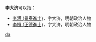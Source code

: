 '''李大济'''可以指：
* [[李溥_(景泰進士)|李溥 (景泰進士)]]，字大济，明朝政治人物
* [[李楫_(正德進士)|李楫 (正德進士)]]，字大济，明朝政治人物

{{disambig}}

[[Category:三字李姓人名消歧义|da]]